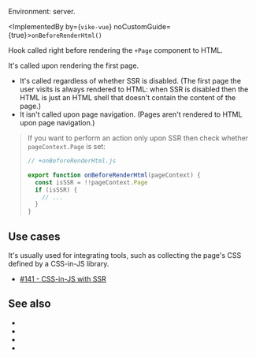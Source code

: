 
Environment: server.

<ImplementedBy by={<Link href="/vike-vue"><code>vike-vue</code></Link>} noCustomGuide={true}>`onBeforeRenderHtml()`</ImplementedBy>

Hook called right before rendering <Link href="/Page">the `+Page` component</Link> to HTML.

It's called upon rendering the first page.
- It's called regardless of whether <Link href="/ssr">SSR</Link> is disabled. (The first page the user visits is always rendered to HTML: when SSR is disabled then the HTML is just an HTML shell that doesn't contain the content of the page.)
- It isn't called upon page navigation. (Pages aren't rendered to HTML upon page navigation.)

> If you want to perform an action only upon SSR then check whether <Link href="/pageContext#:~:text=pageContext.Page,-%3A">`pageContext.Page`</Link> is set:
>
> ```js
> // +onBeforeRenderHtml.js
>
> export function onBeforeRenderHtml(pageContext) {
>   const isSSR = !!pageContext.Page
>   if (isSSR) {
>     // ...
>   }
> }
> ```


## Use cases

It's usually used for integrating tools, such as collecting the page's CSS defined by a CSS-in-JS library.

- [#141 - CSS-in-JS with SSR](https://github.com/vikejs/vike-vue/issues/141)

## See also

- <Link href="/onAfterRenderHtml"/>
- <Link href="/onRenderHtml"/>
- <Link href="/onRenderClient"/>
- <Link href="/hooks"/>
